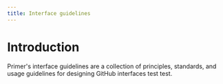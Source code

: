 ```yaml
---
title: Interface guidelines
---
```



# Introduction

Primer's interface guidelines are a collection of principles, standards, and usage guidelines for designing GitHub interfaces test test.
